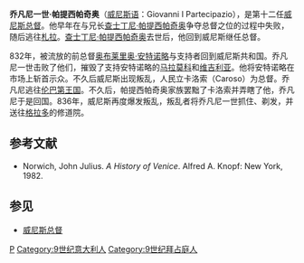 {{no footnotes|time=2016-11-26T07:37:33+00:00}}
{{增加來源|time=2021-06-14T00:09:26+00:00}}
{{Infobox officeholder
| honorific-prefix = 
| name             =乔凡尼一世·帕提西帕奇奥
| image            = 
| caption          = 纹章
| order            =12
| office           = 威尼斯总督
| term_start       =829
| term_end         =837
| predecessor      = [[查士丁尼·帕提西帕奇奥|查士丁尼·帕提西帕奇奥]]
| successor        = [[彼得罗·特拉多尼科|彼得罗·特拉多尼科]]
| birth_date       =
| birth_place      = 
| death_date       = [[格拉多|格拉多]]
| death_place      =
| resting_place    =
| spouse           =
| children         =
| profession       =
| religion         =
}}
'''乔凡尼一世·帕提西帕奇奥'''（[[威尼斯语|威尼斯语]]：Giovanni I Partecipazio），是第十二任[[威尼斯总督|威尼斯总督]]。他早年在与兄长[[查士丁尼·帕提西帕奇奥|查士丁尼·帕提西帕奇奥]]争夺总督之位的过程中失败，随后逃往[[札拉|札拉]]。[[查士丁尼·帕提西帕奇奥|查士丁尼·帕提西帕奇奥]]去世后，他回到威尼斯继任总督。

832年，被流放的前总督[[奥布莱里奥·安特诺略|奥布莱里奥·安特诺略]]与支持者回到威尼斯共和国。乔凡尼一世击败了他们，摧毁了支持安特诺略的[[马拉莫科|马拉莫科]]和[[维吉利亚|维吉利亚]]。他将安特诺略在市场上斩首示众。不久后威尼斯出现叛乱，人民立卡洛索（Caroso）为总督。乔凡尼逃往[[伦巴第王国|伦巴第王国]]。不久后，帕提西帕奇奥家族罢黜了卡洛索并弄瞎了他，乔凡尼于是回国。836年，威尼斯再度爆发叛乱，叛乱者将乔凡尼一世抓住、剃发，并送往[[格拉多|格拉多]]的修道院。


== 参考文献 ==
*Norwich, John Julius. ''A History of Venice''. Alfred A. Knopf: New York, 1982.
==参见==
*[[威尼斯总督|威尼斯总督]]

{{S-start}}
{{s-off}}
{{succession box |
  before= [[查士丁尼·帕提西帕奇奥|查士丁尼·帕提西帕奇奥]]|
  title=[[威尼斯总督|威尼斯总督]] |
  years=829年－837年|
  after= [[彼得罗·特拉多尼科|彼得罗·特拉多尼科]]
}}
{{S-end}}
{{Authority control}}
[[Category:威尼斯总督|P]]
[[Category:9世纪意大利人|Category:9世纪意大利人]]
[[Category:9世纪拜占庭人|Category:9世纪拜占庭人]]
